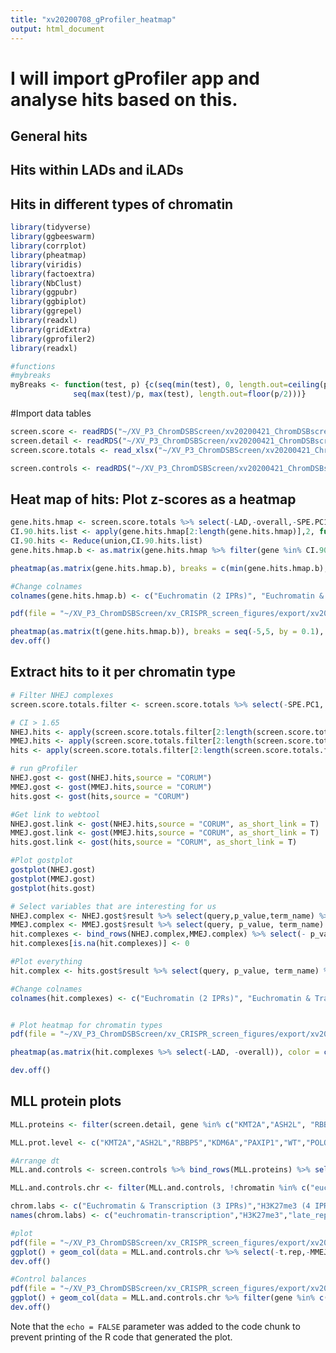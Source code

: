 ```yaml
---
title: "xv20200708_gProfiler_heatmap"
output: html_document
---
```


# I will import gProfiler app and analyse hits based on this. 
## General hits
## Hits within LADs and iLADs
## Hits in different types of chromatin

```r
library(tidyverse) 
library(ggbeeswarm)
library(corrplot)
library(pheatmap)
library(viridis)
library(factoextra)
library(NbClust)
library(ggpubr)
library(ggbiplot)
library(ggrepel)
library(readxl)
library(gridExtra)
library(gprofiler2)
library(readxl)
```

```r
#functions
#mybreaks
myBreaks <- function(test, p) {c(seq(min(test), 0, length.out=ceiling(p/2) + 1), 
              seq(max(test)/p, max(test), length.out=floor(p/2)))}
```
#Import data tables
```r
screen.score <- readRDS("~/XV_P3_ChromDSBScreen/xv20200421_ChromDSBscreen/data/xv20200708_frozen_chz_scores_dcast.rds")
screen.detail <- readRDS("~/XV_P3_ChromDSBScreen/xv20200421_ChromDSBscreen/data/xv20200708_frozen_chz_scores_mmej.rds")
screen.score.totals <- read_xlsx("~/XV_P3_ChromDSBScreen/xv20200421_ChromDSBscreen/export/xv20200525_CRISPR_screen_scores.xlsx")

screen.controls <- readRDS("~/XV_P3_ChromDSBScreen/xv20200421_ChromDSBscreen/data/xv20200715_frozen_chz_scores_controls.rds")
```

## Heat map of hits: Plot z-scores as a heatmap
```r
gene.hits.hmap <- screen.score.totals %>% select(-LAD,-overall,-SPE.PC1,-PC1, -iLAD)
CI.90.hits.list <- apply(gene.hits.hmap[2:length(gene.hits.hmap)],2, function(x){gene.hits.hmap %>% filter(x > 1.65 | x < -1.65) %>% pull(gene)})
CI.90.hits <- Reduce(union,CI.90.hits.list)
gene.hits.hmap.b <- as.matrix(gene.hits.hmap %>% filter(gene %in% CI.90.hits) %>% column_to_rownames(var = "gene"))

pheatmap(as.matrix(gene.hits.hmap.b), breaks = c(min(gene.hits.hmap.b), -1.65,1.65,max(gene.hits.hmap.b)), color = c("blue", "grey90", "red"), cellwidth = 10,cellheight = 2, treeheight_row = 50, treeheight_col = 5, fontsize_row = 5)

#Change colnames
colnames(gene.hits.hmap.b) <- c("Euchromatin (2 IPRs)", "Euchromatin & Transcription (3 IPRs)","H3K27me3 (4 IPRs)","Triple heterochromatin (4 IPRs)","Other heterochromatin (4 IPRs)","Transcription (2 IPRs)")

pdf(file = "~/XV_P3_ChromDSBScreen/xv_CRISPR_screen_figures/export/xv20200715_gene_heatmap_horizontal.pdf", width = 20)

pheatmap(as.matrix(t(gene.hits.hmap.b)), breaks = seq(-5,5, by = 0.1), cellwidth = 7,cellheight = 7, treeheight_row = 30, treeheight_col = 80, fontsize_col = 7, fontsize_row = 7, border_color = NA)
dev.off()


```


## Extract hits to it per chromatin type

```r
# Filter NHEJ complexes
screen.score.totals.filter <- screen.score.totals %>% select(-SPE.PC1, -PC1)

# CI > 1.65
NHEJ.hits <- apply(screen.score.totals.filter[2:length(screen.score.totals.filter)],2,function(x) {filter(screen.score.totals.filter, x > 1.65) %>% pull(gene)})
MMEJ.hits <- apply(screen.score.totals.filter[2:length(screen.score.totals.filter)],2,function(x) {filter(screen.score.totals.filter, x < -1.65) %>% pull(gene)})
hits <- apply(screen.score.totals.filter[2:length(screen.score.totals.filter)],2,function(x) {filter(screen.score.totals.filter, abs(x) > 1.65) %>% pull(gene)})

# run gProfiler
NHEJ.gost <- gost(NHEJ.hits,source = "CORUM")
MMEJ.gost <- gost(MMEJ.hits,source = "CORUM")
hits.gost <- gost(hits,source = "CORUM")

#Get link to webtool
NHEJ.gost.link <- gost(NHEJ.hits,source = "CORUM", as_short_link = T)
MMEJ.gost.link <- gost(MMEJ.hits,source = "CORUM", as_short_link = T)
hits.gost.link <- gost(hits,source = "CORUM", as_short_link = T)

#Plot gostplot
gostplot(NHEJ.gost)
gostplot(MMEJ.gost)
gostplot(hits.gost)

# Select variables that are interesting for us
NHEJ.complex <- NHEJ.gost$result %>% select(query,p_value,term_name) %>% mutate(effect = -log10(p_value))
MMEJ.complex <- MMEJ.gost$result %>% select(query, p_value, term_name) %>% mutate(effect = log10(p_value)) 
hit.complexes <- bind_rows(NHEJ.complex,MMEJ.complex) %>% select(- p_value) %>% distinct() %>% reshape2::dcast(term_name ~ query, value.var = "effect", fun.aggregate = mean) %>% column_to_rownames(var = "term_name")
hit.complexes[is.na(hit.complexes)] <- 0

#Plot everything
hit.complex <- hits.gost$result %>% select(query, p_value, term_name) %>% mutate(effect = -log10(p_value)) %>% select(- p_value) %>% distinct() %>% reshape2::dcast(term_name ~ query, value.var = "effect", fun.aggregate = mean) %>% column_to_rownames(var = "term_name")

#Change colnames
colnames(hit.complexes) <- c("Euchromatin (2 IPRs)", "Euchromatin & Transcription (3 IPRs)","H3K27me3 (4 IPRs)","LAD","Triple heterochromatin (4 IPRs)","Other heterochromatin (4 IPRs)","overall","Transcription (2 IPRs)")


# Plot heatmap for chromatin types
pdf(file = "~/XV_P3_ChromDSBScreen/xv_CRISPR_screen_figures/export/xv20200715_CORUM_complex_heatmap.pdf")

pheatmap(as.matrix(hit.complexes %>% select(-LAD, -overall)), color = c("#2E358F","grey90","#EB2030"), breaks = c(-1,-0.95,0.95,1), cellheight = 15, cellwidth = 15,border_color = NA, treeheight_row = 6, treeheight_col = 6, legend = F)

dev.off()
```

## MLL protein plots

```r
MLL.proteins <- filter(screen.detail, gene %in% c("KMT2A","ASH2L", "RBBP5","KDM6A","PAXIP1"))

MLL.prot.level <- c("KMT2A","ASH2L","RBBP5","KDM6A","PAXIP1","WT","POLQ")

#Arrange dt
MLL.and.controls <- screen.controls %>% bind_rows(MLL.proteins) %>% select(chromatin, MMEJscore, t.rep, gene) %>% dplyr::group_by(chromatin,t.rep,gene) %>% dplyr::summarise(MMEJ.p = mean(MMEJscore)) %>% ungroup() %>% dplyr::group_by(chromatin,gene) %>% dplyr::mutate(MMEJ = mean(MMEJ.p))%>% mutate(NHEJ = 1 - MMEJ) %>% reshape2::melt(id.vars = c("chromatin","t.rep","gene", "MMEJ.p"), variable.name = "pathway")

MLL.and.controls.chr <- filter(MLL.and.controls, !chromatin %in% c("euchromatin","transcription","other-heterochromatin"))

chrom.labs <- c("Euchromatin & Transcription (3 IPRs)","H3K27me3 (4 IPRs)","Triple heterochromatin (4 IPRs)")
names(chrom.labs) <- c("euchromatin-transcription","H3K27me3","late_replicating-LAD-H3K9me2")

#plot
pdf(file = "~/XV_P3_ChromDSBScreen/xv_CRISPR_screen_figures/export/xv20200722_balances.pdf", height = 3, width = 9)
ggplot() + geom_col(data = MLL.and.controls.chr %>% select(-t.rep,-MMEJ.p) %>% distinct(),aes(fct_relevel(gene,MLL.prot.level), value, fill = pathway)) + geom_quasirandom(data = MLL.and.controls.chr %>% select(gene, MMEJ.p,chromatin) %>% distinct, aes(gene, 1 - MMEJ.p), size = 1, color = "grey70") + facet_wrap(~ chromatin, labeller = labeller(chromatin = chrom.labs)) + scale_fill_manual(values = c("#2E358F","#EB2030")) + theme_bw() + coord_cartesian(expand = F) + ylab("Pathway Frequency")+ theme(axis.text.x = element_text(angle = 90, hjust = 1, vjust = 0.5), axis.title.x = element_blank())
dev.off()

#Control balances
pdf(file = "~/XV_P3_ChromDSBScreen/xv_CRISPR_screen_figures/export/xv20200909_control_balances.pdf", height = 9, width = 9)
ggplot() + geom_col(data = MLL.and.controls.chr %>% filter(gene %in% c("WT","POLQ"))%>% select(-t.rep,-MMEJ.p) %>% distinct(),aes(fct_relevel(gene,MLL.prot.level), value, fill = pathway)) + geom_quasirandom(data = MLL.and.controls.chr %>% filter(gene %in% c("WT","POLQ"))%>% select(gene, MMEJ.p,chromatin) %>% distinct, aes(gene, 1 - MMEJ.p), size = 1, color = "grey70") + facet_wrap(~ chromatin, labeller = labeller(chromatin = chrom.labs)) + scale_fill_manual(values = c("#2E358F","#EB2030")) + theme_bw() + coord_cartesian(expand = F) + ylab("Pathway Frequency")+ theme(axis.text.x = element_text(angle = 90, hjust = 1, vjust = 0.5), axis.title.x = element_blank())
dev.off()

```

Note that the `echo = FALSE` parameter was added to the code chunk to prevent printing of the R code that generated the plot.

